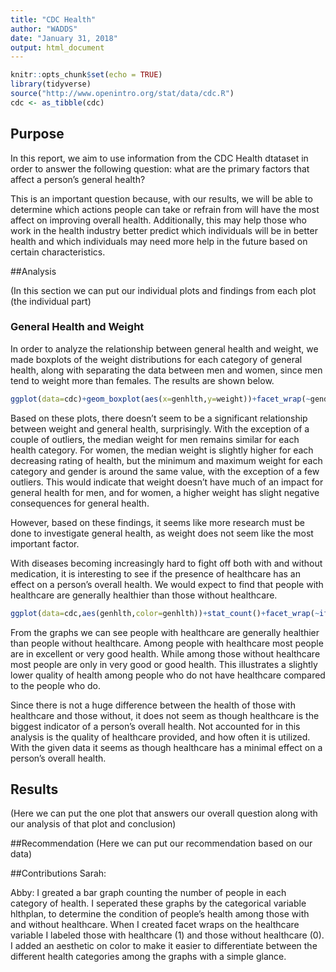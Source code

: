 ---
title: "CDC Health"
author: "WADDS"
date: "January 31, 2018"
output: html_document
---

```{r setup, include=FALSE}
knitr::opts_chunk$set(echo = TRUE)
library(tidyverse)
source("http://www.openintro.org/stat/data/cdc.R")
cdc <- as_tibble(cdc)
```

## Purpose

In this report, we aim to use information from the CDC Health dtataset in order to answer the following question: what are the primary factors that affect a person's general health?

This is an important question because, with our results, we will be able to determine which actions people can take or refrain from will have the most affect on improving overall health. Additionally, this may help those who work in the health industry better predict which individuals will be in better health and which individuals may need more help in the future based on certain characteristics.

##Analysis

(In this section we can put our individual plots and findings from each plot (the individual part)

### General Health and Weight

In order to analyze the relationship between general health and weight, we made boxplots of the weight distributions for each category of general health, along with separating the data between men and women, since men tend to weight more than females. The results are shown below. 

```{r sarah}
ggplot(data=cdc)+geom_boxplot(aes(x=genhlth,y=weight))+facet_wrap(~gender)
```

Based on these plots, there doesn't seem to be a significant relationship between weight and general health, surprisingly. With the exception of a couple of outliers, the median weight for men remains similar for each health category. For women, the median weight is slightly higher for each decreasing rating of health, but the minimum and maximum weight for each category and gender is around the same value, with the exception of a few outliers. This would indicate that weight doesn't have much of an impact for general health for men, and for women, a higher weight has slight negative consequences for general health.\par

However, based on these findings, it seems like more research must be done to investigate general health, as weight does not seem like the most important factor. 

With diseases becoming increasingly hard to fight off both with and without medication, it is interesting to see if the presence of healthcare has an effect on a person's overall health. We would expect to find that people with healthcare are generally healthier than those without healthcare.

```{r abby}
ggplot(data=cdc,aes(genhlth,color=genhlth))+stat_count()+facet_wrap(~ifelse(hlthplan,"Healthcare", "No Healthcare"))+labs(x="General Health",y="Total number of people")

```

From the graphs we can see people with healthcare are generally healthier than people without healthcare. Among people with healthcare most people are in excellent or very good health. While among those without healthcare most people are only in very good or good health. This illustrates a slightly lower quality of health among people who do not have healthcare compared to the people who do. 

Since there is not a huge difference between the health of those with healthcare and those without, it does not seem as though healthcare is the biggest indicator of a person's overall health. Not accounted for in this analysis is the quality of healthcare provided, and how often it is utilized. With the given data it seems as though healthcare has a minimal effect on a person's overall health.

## Results
(Here we can put the one plot that answers our overall question along with our analysis of that plot and conclusion)


##Recommendation 
(Here we can put our recommendation based on our data)

##Contributions
Sarah: 

Abby: I greated a bar graph counting the number of people in each category of health. I seperated these graphs by the categorical variable hlthplan, to determine the condition of people's health among those with and without healthcare. When I created facet wraps on the healthcare variable I labeled those with healthcare (1) and those without healthcare (0). I added an aesthetic on color to make it easier to differentiate between the different health categories among the graphs with a simple glance. 
